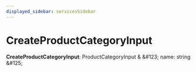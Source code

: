 ```yaml
---
displayed_sidebar: servicesSidebar
---
```



# CreateProductCategoryInput

 **CreateProductCategoryInput**: ProductCategoryInput & \&#123; name: string  \&#125;
